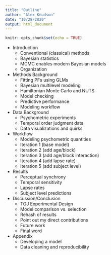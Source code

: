 ```yaml
---
title: "Outline"
author: "Alex Knudson"
date: "10/28/2020"
output: html_document
---
```


```r
knitr::opts_chunk$set(echo = TRUE)
```

- Introduction
  - Conventional (classical) methods
  - Bayesian statistics
  - MCMC enables modern Bayesian models
  - Organization
- Methods Background
  - Fitting PFs using GLMs
  - Bayesian multilevel modeling
  - Hamiltonian Monte Carlo and NUTS
  - Model checking
  - Predictive performance
  - Modeling workflow
- Data Background
  - Psychometric experiments
  - Temporal order judgment data
  - Data visualizations and quirks
- Workflow
  - Modeling psychometric quantities
  - Iteration 1 (base model)
  - Iteration 2 (add age/block)
  - Iteration 3 (add age/block interaction)
  - Iteration 4 (add lapse rate)
  - Iteration 5 (add subject level)
- Results
  - Perceptual synchrony
  - Temporal sensitivity
  - Lapse rates
  - Subject level predictions
- Discussion/Conclusion
  - TOJ Experimental Design
  - Model comparison vs. selection
  - Rehash of results
  - Point out my direct contributions
  - Future work
  - Final word
- Appendix
  - Developing a model
  - Data cleaning and reproducibility
